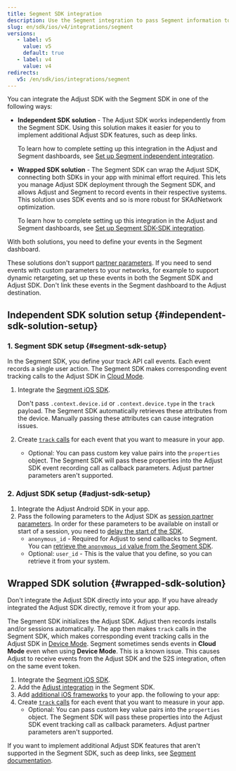 ```yaml
---
title: Segment SDK integration
description: Use the Segment integration to pass Segment information to Adjust's servers.
slug: en/sdk/ios/v4/integrations/segment
versions:
   - label: v5
     value: v5
     default: true
   - label: v4
     value: v4
redirects:
   v5: /en/sdk/ios/integrations/segment
---
```


You can integrate the Adjust SDK with the Segment SDK in one of the following ways:

-  **Independent SDK solution** - The Adjust SDK works independently from the Segment SDK. Using this solution makes it easier for you to implement additional Adjust SDK features, such as deep links.

   To learn how to complete setting up this integration in the Adjust and Segment dashboards, see [Set up Segment independent integration](https://help.adjust.com/en/article/set-up-segment-independent-integration).

-  **Wrapped SDK solution** - The Segment SDK can wrap the Adjust SDK, connecting both SDKs in your app with minimal effort required. This lets you manage Adjust SDK deployment through the Segment SDK, and allows Adjust and Segment to record events in their respective systems. This solution uses SDK events and so is more robust for SKAdNetwork optimization.

   To learn how to complete setting up this integration in the Adjust and Segment dashboards, see [Set up Segment SDK-SDK integration](https://help.adjust.com/en/article/set-up-segment-sdk-sdk-integration).

With both solutions, you need to define your events in the Segment dashboard.

<Callout type="warning">

These solutions don't support [partner parameters](https://help.adjust.com/en/article/record-events-ios-sdk#add-partner-parameters). If you need to send events with custom parameters to your networks, for example to support dynamic retargeting, set up these events in both the Segment SDK and Adjust SDK. Don't link these events in the Segment dashboard to the Adjust destination.

</Callout>

## Independent SDK solution setup {#independent-sdk-solution-setup}

### 1. Segment SDK setup {#segment-sdk-setup}

In the Segment SDK, you define your track API call events. Each event records a single user action. The Segment SDK makes corresponding event tracking calls to the Adjust SDK in [Cloud Mode](https://segment.com/docs/connections/destinations/#connection-modes).

1. Integrate the [Segment iOS SDK](https://segment.com/docs/connections/sources/catalog/libraries/mobile/ios/).

   <Callout type="note">

   Don't pass `.context.device.id` or `.context.device.type` in the `track` payload. The Segment SDK automatically retrieves these attributes from the device. Manually passing these attributes can cause integration issues.

   </Callout>

2. Create [`track` calls](https://segment.com/docs/connections/sources/catalog/libraries/mobile/ios/#track) for each event that you want to measure in your app.
   -  Optional: You can pass custom key value pairs into the `properties` object. The Segment SDK will pass these properties into the Adjust SDK event recording call as callback parameters. Adjust partner parameters aren't supported.

### 2. Adjust SDK setup {#adjust-sdk-setup}

1. Integrate the Adjust Android SDK in your app.
2. Pass the following parameters to the Adjust SDK as [session partner parameters](/en/sdk/ios/features/session-parameters). In order for these parameters to be available on install or start of a session, you need to [delay the start of the SDK](/en/sdk/ios/configuration#delay-the-start-of-the-sdk).
   -  `anonymous_id` - Required for Adjust to send callbacks to Segment. You can [retrieve the `anonymous_id` value from the Segment SDK](https://segment.com/docs/connections/sources/catalog/libraries/mobile/ios/#anonymousid).
   -  Optional: `user_id` - This is the value that you define, so you can retrieve it from your system.

## Wrapped SDK solution {#wrapped-sdk-solution}

<Callout type="important">

Don't integrate the Adjust SDK directly into your app. If you have already integrated the Adjust SDK directly, remove it from your app.

</Callout>

The Segment SDK initializes the Adjust SDK. Adjust then records installs and/or sessions automatically. The app then makes `track` calls in the Segment SDK, which makes corresponding event tracking calls in the Adjust SDK in [Device Mode](https://segment.com/docs/connections/destinations/#connection-modes). Segment sometimes sends events in **Cloud Mode** even when using **Device Mode**. This is a known issue. This causes Adjust to receive events from the Adjust SDK and the S2S integration, often on the same event token.

1. Integrate the [Segment iOS SDK](https://segment.com/docs/connections/sources/catalog/libraries/mobile/ios/).
2. Add the [Adjust integration](https://segment.com/docs/connections/destinations/catalog/adjust/#ios) in the Segment SDK.
3. Add [additional iOS frameworks](https://help.adjust.com/en/article/get-started-ios-sdk#add-ios-frameworks) to your app. the following to your app:
4. Create [`track` calls](https://segment.com/docs/connections/spec/track/) for each event that you want to measure in your app.
   -  Optional: You can pass custom key value pairs into the `properties` object. The Segment SDK will pass these properties into the Adjust SDK event tracking call as callback parameters. Adjust partner parameters aren't supported.

<Callout type="note">

If you want to implement additional Adjust SDK features that aren't supported in the Segment SDK, such as deep links, see [Segment documentation](https://segment.com/docs/connections/sources/catalog/libraries/mobile/ios/ios-faqs/#how-do-i-know-when-a-destination-is-initialized).

</Callout>
